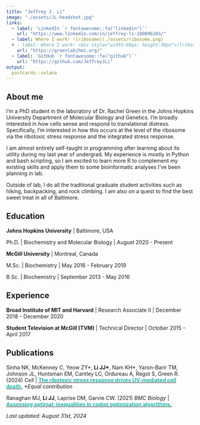 ```yaml
---
title: "Jeffrey J. Li"
image: "./assets/JL-headshot.jpg"
links:
  - label: 'LinkedIn `r fontawesome::fa("linkedin")`'
    url: "https://www.linkedin.com/in/jeffrey-li-28009b103/"
  - label: Where I work! ![ribosome](./assets/ribosome.png)
  # - label: Where I work! <div style="width:60px; height:30px">![ribosome](./assets/ribosome.png)</div>
    url: "https://greenlabjhmi.org/"
  - label: 'GitHub `r fontawesome::fa("github")`'
    url: "https://github.com/JeffreyJLi"
output:
  postcards::solana
---
```


## About me

I'm a PhD student in the laboratory of Dr. Rachel Green in the Johns Hopkins University Department of Molecular Biology and Genetics. I'm broadly interested in how cells sense and respond to translational distress. Specifically, I'm interested in how this occurs at the level of the ribosome via the ribotoxic stress response and the integrated stress response. 

I am almost entirely self-taught in programming after learning about its utility during my last year of undergrad. My experience is mostly in Python and bash scripting, so I am excited to learn more R to complement my existing skills and apply them to some bioinformatic analyses I've been planning in lab.

Outside of lab, I do all the traditional graduate student activities such as hiking, backpacking, and rock climbing. I am also on a quest to find the best sweet treat in all of Baltimore.

## Education

**Johns Hopkins University** \| Baltimore, USA

Ph.D. \| Biochemistry and Molecular Biology \| August 2020 - Present

**McGill University** \| Montreal, Canada

M.Sc. \| Biochemistry \| May 2016 - February 2019

B.Sc. \| Biochemistry \| September 2013 - May 2016



## Experience

**Broad Institute of MIT and Harvard** \| Research Associate II \| December 2018 - December 2020

**Student Television at McGill (TVM)** \| Technical Director \| October 2015 - April 2017

## Publications

Sinha NK, McKenney C, Yeow ZY\*, **Li JJ\***, Nam KH\*, Yaron-Barir TM, Johnson JL, Huntsman EM, Cantley LC, Ordureau A, Regot S, Green R. (2024)  *Cell* \| [<font color="LightSeaGreen">**The ribotoxic stress response drives UV-mediated cell death.**</font>](https://doi.org/10.1016/j.cell.2024.05.018) *\*Equal contribution*


Ranaghan MJ, **Li JJ**, Laprise DM, Garvie CW. (2021) *BMC Biology* \| [<font color="LightSeaGreen">**Assessing optimal: inequalities in codon optimization algorithms.**</font>](https://doi.org/10.1186/s12915-021-00968-8) 



*Last updated: August 31st, 2024*
